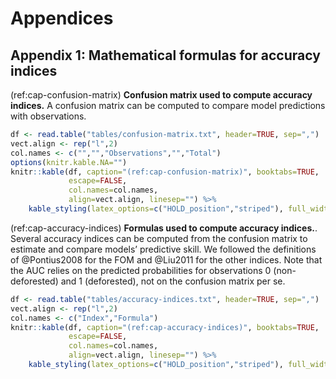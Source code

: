 # Appendices

## Appendix 1: Mathematical formulas for accuracy indices

(ref:cap-confusion-matrix) **Confusion matrix used to compute accuracy indices.** A confusion matrix can be computed to compare model predictions with observations.\vspace{0.5cm} 

```r
df <- read.table("tables/confusion-matrix.txt", header=TRUE, sep=",")
vect.align <- rep("l",2)
col.names <- c("","","Observations","","Total")
options(knitr.kable.NA="")
knitr::kable(df, caption="(ref:cap-confusion-matrix)", booktabs=TRUE,
			 escape=FALSE,
			 col.names=col.names,
			 align=vect.align, linesep="") %>%
	kable_styling(latex_options=c("HOLD_position","striped"), full_width=FALSE, position="center")
```

(ref:cap-accuracy-indices) **Formulas used to compute accuracy indices.**. Several accuracy indices can be computed from the confusion matrix to estimate and compare models' predictive skill. We followed the definitions of @Pontius2008 for the FOM and @Liu2011 for the other indices. Note that the AUC relies on the predicted probabilities for observations 0 (non-deforested) and 1 (deforested), not on the confusion matrix per se. \vspace{0.5cm} 

```r
df <- read.table("tables/accuracy-indices.txt", header=TRUE, sep=",")
vect.align <- rep("l",2)
col.names <- c("Index","Formula")
knitr::kable(df, caption="(ref:cap-accuracy-indices)", booktabs=TRUE,
			 escape=FALSE,
			 col.names=col.names,
			 align=vect.align, linesep="") %>%
	kable_styling(latex_options=c("HOLD_position","striped"), full_width=FALSE, position="center")
```


\newpage